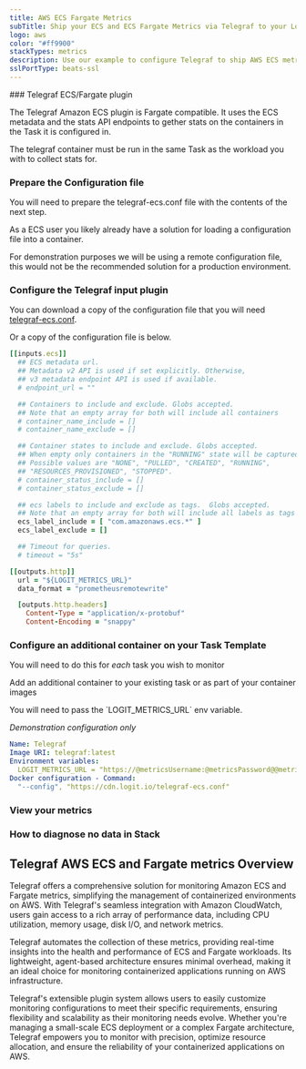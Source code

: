 ```yaml
---
title: AWS ECS Fargate Metrics
subTitle: Ship your ECS and ECS Fargate Metrics via Telegraf to your Logit.io Stack
logo: aws
color: "#ff9900"
stackTypes: metrics
description: Use our example to configure Telegraf to ship AWS ECS metrics to your Logit.io stacks. Configure Telegraf to send ECS metrics to Prometheus.
sslPortType: beats-ssl
---
```


<Steps>
  ### Telegraf ECS/Fargate plugin

  The Telegraf Amazon ECS plugin is Fargate compatible. It uses the ECS metadata and the stats API 
  endpoints to gether stats on the containers in the Task it is configured in.
        
  The telegraf container must be run in the same Task as the workload you with to collect stats for.

  ### Prepare the Configuration file

  You will need to prepare the telegraf-ecs.conf file with the contents of the next step.
        
  As a ECS user you likely already have a solution for loading a configuration file into a container.
        
  For demonstration purposes we will be using a remote configuration file, this would not 
  be the recommended solution for a production environment.

  ### Configure the Telegraf input plugin

  You can download a copy of the configuration file that you will 
  need [telegraf-ecs.conf](https://cdn.logit.io/telegraf-ecs.conf).

  Or a copy of the configuration file is below.
  ```ruby copy showLineNumbers
  [[inputs.ecs]]
    ## ECS metadata url.
    ## Metadata v2 API is used if set explicitly. Otherwise,
    ## v3 metadata endpoint API is used if available.
    # endpoint_url = ""

    ## Containers to include and exclude. Globs accepted.
    ## Note that an empty array for both will include all containers
    # container_name_include = []
    # container_name_exclude = []

    ## Container states to include and exclude. Globs accepted.
    ## When empty only containers in the "RUNNING" state will be captured.
    ## Possible values are "NONE", "PULLED", "CREATED", "RUNNING",
    ## "RESOURCES_PROVISIONED", "STOPPED".
    # container_status_include = []
    # container_status_exclude = []

    ## ecs labels to include and exclude as tags.  Globs accepted.
    ## Note that an empty array for both will include all labels as tags
    ecs_label_include = [ "com.amazonaws.ecs.*" ]
    ecs_label_exclude = []

    ## Timeout for queries.
    # timeout = "5s"

  [[outputs.http]]
    url = "${LOGIT_METRICS_URL}"
    data_format = "prometheusremotewrite"

    [outputs.http.headers]
      Content-Type = "application/x-protobuf"
      Content-Encoding = "snappy"
  ```

  ### Configure an additional container on your Task Template

  You will need to do this for *each* task you wish to monitor

  Add an additional container to your existing task or as part of your container images

  <Callout type="info">
    You will need to pass the `LOGIT_METRICS_URL` env variable. 
  </Callout>

  *Demonstration configuration only*

  ```yaml copy showLineNumbers
  Name: Telegraf
  Image URI: telegraf:latest
  Environment variables:
    LOGIT_METRICS_URL = "https://@metricsUsername:@metricsPassword@@metrics_id-vm.logit.io:@vmAgentPort/api/v1/write"
  Docker configuration - Command:
    "--config", "https://cdn.logit.io/telegraf-ecs.conf"
  ```

  ### View your metrics
  <LaunchStack source="telegraf-aws-ecs" utmMedium="metrics" utmCampaign="telegraf-aws-ecs-metrics" />

  ### How to diagnose no data in Stack

  <DiagnoseNoData />

</Steps>

## Telegraf AWS ECS and Fargate metrics Overview

Telegraf offers a comprehensive solution for monitoring Amazon ECS and Fargate metrics, 
simplifying the management of containerized environments on AWS. With Telegraf's seamless 
integration with Amazon CloudWatch, users gain access to a rich array of performance data, 
including CPU utilization, memory usage, disk I/O, and network metrics.

Telegraf automates the collection of these metrics, providing real-time insights into the 
health and performance of ECS and Fargate workloads. Its lightweight, agent-based 
architecture ensures minimal overhead, making it an ideal choice for monitoring containerized 
applications running on AWS infrastructure.

Telegraf's extensible plugin system allows users to easily customize monitoring configurations 
to meet their specific requirements, ensuring flexibility and scalability as their monitoring 
needs evolve. Whether you're managing a small-scale ECS deployment or a complex Fargate 
architecture, Telegraf empowers you to monitor with precision, optimize resource allocation, 
and ensure the reliability of your containerized applications on AWS.